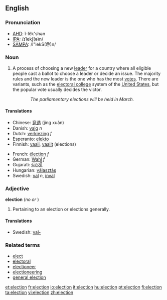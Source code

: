 {{wikipedia}}
==English==

===Pronunciation===
*[[w:AHD|AHD]]: ĭ-lĕk'shən
*[[w:IPA|IPA]]: /ɪˈlekʃ(ə)n/
*[[w:SAMPA|SAMPA]]: /I"lekS(@)n/

===Noun===
{{en-noun}}

# A process of choosing a new [[leader]] for a country where all eligible people cast a ballot to choose a leader or decide an issue.  The majority rules and the new leader is the one who has the most [[vote]]s.  There are variants, such as the [[electoral college]] system of the [[United States]], but the popular vote usually decides the victor.
::''The parliamentary elections will be held in March.''

====Translations====
{{top}}
*Chinese: [[竞选]] (jìng xuǎn)
*Danish: [[valg]] ''n''
*Dutch: [[verkiezing]] ''f''
*Esperanto: [[elekto]]
*Finnish: [[vaali]], [[vaalit]] (elections)
{{mid}}
*French: [[élection]] ''f''
*German: [[Wahl]] ''f''
*Gujarati: [[ચૂંટણી]]
*Hungarian: [[választás]]
*Swedish: [[val]] ''n'', [[inval]]
{{bottom}}

===Adjective===
'''election'''  (''no'' {{compar}} ''or'' {{superl}})

# Pertaining to an election or elections generally.

====Translations====
*Swedish: [[val-]]

===Related terms===
*[[elect]]
*[[electoral]]
*[[electioneer]]
*[[electioneering]]
*[[general election]]

[[et:election]]
[[fr:election]]
[[io:election]]
[[it:election]]
[[hu:election]]
[[pt:election]]
[[fi:election]]
[[ta:election]]
[[vi:election]]
[[zh:election]]